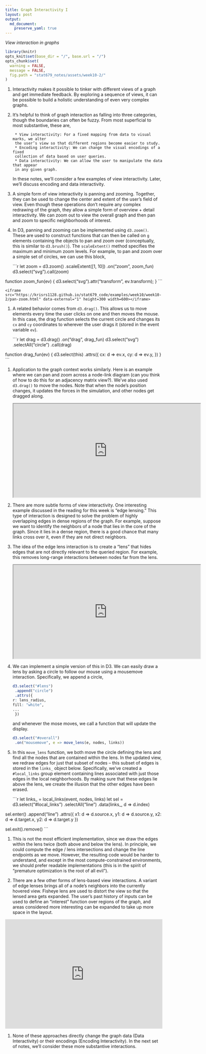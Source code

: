 ```yaml
---
title: Graph Interactivity I
layout: post
output:
  md_document:
    preserve_yaml: true
---
```


_View interaction in graphs_

```r
library(knitr)
opts_knit$set(base_dir = "/", base.url = "/")
opts_chunk$set(
  warning = FALSE,
  message = FALSE,
  fig.path = "stat679_notes/assets/week10-2/"
)
```

1. Interactivity makes it possible to tinker with different views of a graph and
get immediate feedback. By exploring a sequence of views, it can be possible to
build a holistic understanding of even very complex graphs.

1. It’s helpful to think of graph interaction as falling into three categories,
though the boundaries can often be fuzzy. From most superficial to most
substantive, these are,

		* View interactivity: For a fixed mapping from data to visual marks, we alter
		the user’s view so that different regions become easier to study.
		* Encoding interactivity: We can change the visual encodings of a fixed
		collection of data based on user queries.
		* Data interactivity: We can allow the user to manipulate the data that appear
		in any given graph.
	In these notes, we’ll consider a few examples of view interactivity. Later,
	we’ll discuss encoding and data interactivity.

1. A simple form of view interactivity is panning and zooming. Together, they
can be used to change the center and extent of the user’s field of view. Even
though these operations don’t require any complex redrawing of the graph, they
allow a simple form of overview + detail interactivity. We can zoom out to view
the overall graph and then pan and zoom to specific neighborhoods of interest.


1. In D3, panning and zooming can be implemented using
`d3.zoom()`. These are used to construct functions that can then
be called on `g` elements containing the objects to pan and zoom over
(conceptually, this is similar to `d3.brush()`). The `scaleExtent()` method
specifies the maximum and minimum zoom levels. For example, to pan and zoom over
a simple set of circles, we can use this block,

    ```r
let zoom = d3.zoom()
  .scaleExtent([1, 10])
  .on("zoom", zoom_fun)
d3.select("svg").call(zoom)

function zoom_fun(ev) {
  d3.select("svg").attr("transform", ev.transform);
}
    ```

    <iframe src="https://krisrs1128.github.io/stat679_code/examples/week10/week10-2/pan-zoom.html" data-external="1" height=300 width=600></iframe>

1. A related behavior comes from `d3.drag()`. This allows us to move elements
every time the user clicks on one and then moves the mouse. In this case, the
drag function selects the current circle and changes its `cx` and `cy`
coordinates to wherever the user drags it (stored in the event variable `ev`).

    ```r
let drag = d3.drag()
  .on("drag", drag_fun)
d3.select("svg")
  .selectAll("circle")
  .call(drag)

function drag_fun(ev) {
  d3.select(this)
    .attrs({
      cx: d => ev.x,
      cy: d => ev.y,
    })
}
    ```

1. Application to the graph context works similarly. Here is an example where we
can pan and zoom across a node-link diagram (can you think of how to do this for
an adjacency matrix view?). We've also used `d3.drag()` to move the nodes. Note
that when the node's position changes, it updates the forces in the simulation,
and other nodes get dragged along.

    <iframe src="https://krisrs1128.github.io/stat679_code/examples/week10/week10-2/miserables-zoom.html" data-external="1" height=300 width=600></iframe>

1. There are more subtle forms of view interactivity. One interesting example
discussed in the reading for this week is “edge lensing.” This type of
interaction is designed to solve the problem of highly overlapping edges in
dense regions of the graph. For example, suppose we want to identify the
neighbors of a node that lies in the core of the graph. Since it lies in a dense
region, there is a good chance that many links cross over  it, even if they are
not direct neighbors.


1. The idea of the edge lens interaction is to create a “lens” that hides edges
that are not directly relevant to the queried region. For example, this removes
long-range interactions between nodes far from the lens.

    <iframe src="https://krisrs1128.github.io/stat679_code/examples/week10/week10-2/miserables-lens.html" data-external="1" height=300 width=600></iframe>

1. We can implement a simple version of this in D3. We can easily draw a lens by
asking a circle to follow our mouse using a mousemove interaction. Specifically, we append a circle,

    ```r
d3.select("#lens")
  .append("circle")
  .attrs({
    r: lens_radius,
    fill: "white",
    ...
  })
    ```

    and whenever the mose moves, we call a function that will update the display.

    ```r
d3.select("#overall")
  .on("mousemove", e => move_lens(e, nodes, links))
    ```

1. In this `move_lens` function, we both move the circle defining the lens and
find all the nodes that are contained within the lens. In the updated view, we
redraw edges for just that subset of nodes -- this subset of edges is stored in
the `links_` object below. Specifically, we've created a `#local_links` group
element containing lines associated with just those edges in the local
neighborhoods. By making sure that these edges lie above the lens, we create the
illusion that the other edges have been erased.

    ```r
let links_ = local_links(event, nodes, links)
let sel = d3.select("#local_links")
  .selectAll("line")
  .data(links_, d => d.index)

sel.enter()
  .append("line")
  .attrs({
    x1: d => d.source.x,
    y1: d => d.source.y,
    x2: d => d.target.x,
    y2: d => d.target.y
  })

sel.exit().remove()
```

1. This is not the most efficient implementation, since we draw the edges within
the lens twice (both above and below the lens). In principle, we could compute
the edge / lens intersections and change the line endpoints as we move. However,
the resulting code would be harder to understand, and except in the most
compute-constrained environments, we should prefer readable implementations
(this is in the spirit of “premature optimization is the root of all evil”).

1. There are a few other forms of lens-based view interactions. A variant of
edge lenses brings all of a node’s neighbors into the currently hovered view.
Fisheye lens are used to distort the view so that the lensed area gets expanded.
The user’s past history of inputs can be used to define an “interest” function
over regions of the graph, and areas considered more interesting can be expanded
to take up more space in the layout.

<iframe width="100%" height="350" frameborder="0" src="https://observablehq.com/embed/@maliky/force-directed-graph-a-to-z?cells=chart5"></iframe>

1. None of these approaches directly change the graph data (Data Interactivity)
or their encodings (Encoding Interactivity). In the next set of notes, we’ll
consider these more substantive interactions.
